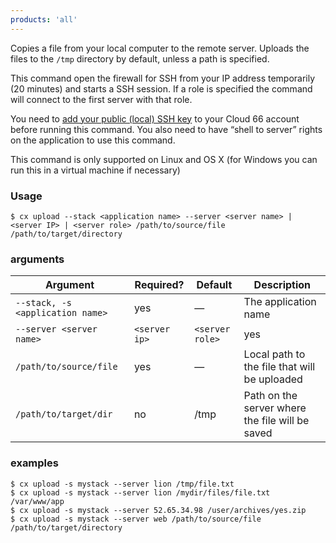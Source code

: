 ```yaml
---
products: 'all'
---
```


Copies a file from your local computer to the remote server. Uploads the files to the `/tmp` directory by default, unless a path is specified.

This command open the firewall for SSH from your IP address temporarily (20 minutes) and starts a SSH session. If a role is specified the command will connect to the first server with that role.

You need to [add your public (local) SSH key](/docs/servers/ssh-to-server#adding-your-public-key-to-your-cloud-66-account) to your Cloud 66 account before running this command. You also need to have “shell to server” rights on the application to use this command.

This command is only supported on Linux and OS X (for Windows you can run this in a virtual machine if necessary)

### Usage

```shell
$ cx upload --stack <application name> --server <server name> | <server IP> | <server role> /path/to/source/file /path/to/target/directory
```

### arguments

| Argument | Required? | Default | Description |
|  ---  |  ---  |  ---  |  ---  |
| `--stack, -s <application name>` | yes | — | The application name |
| `--server <server name>` | `<server ip>` | `<server role>` | yes | — | Name or IP or role of the server to which the file will be uploaded |
| `/path/to/source/file` | yes | — | Local path to the file that will be uploaded |
| `/path/to/target/dir` | no | /tmp | Path on the server where the file will be saved |

### examples

```shell
$ cx upload -s mystack --server lion /tmp/file.txt
$ cx upload -s mystack --server lion /mydir/files/file.txt /var/www/app
$ cx upload -s mystack --server 52.65.34.98 /user/archives/yes.zip
$ cx upload -s mystack --server web /path/to/source/file /path/to/target/directory
```

